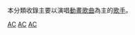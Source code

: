 {{Catnav|頁面分類|人物|職業|動畫關係者}}
{{Catnav|頁面分類|人物|各國人物|日本人|日本歌手}}
{{Catnav|頁面分類|人文學科|艺术|動畫|動畫關係者}}
{{Catnav|頁面分類|人文學科|艺术|動畫|動畫歌曲}}

本分類收錄主要以演唱[[動畫歌曲|動畫歌曲]]為主的[[歌手|歌手]]。

[[Category:動畫歌曲|AC]]
[[Category:動畫相關人物|AC]]
[[Category:日本歌手|AC]]